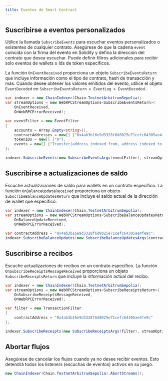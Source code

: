 ```yaml
---
title: Eventos de Smart Contract
---
```


## Suscribirse a eventos personalizados
Utilice la llamada `SubscribeEvents` para escuchar eventos personalizados o existentes de cualquier contrato. Asegúrese de que la cadena `event`
coincida con la firma del evento en Solidity y defina la dirección del contrato que desea escuchar. Puede definir
filtros adicionales para recibir solo eventos de wallets o Ids de token específicos.

La función `OnEventReceived` proporciona un objeto `SubscribeEventsReturn` que incluye
información como el tipo de contrato, hash de transacción y más. Cuando desee obtener los valores emitidos del evento,
utilice el objeto `EventDecoded` en  `SubscribeEventsReturn > EventLog > EventDecoded`.

```csharp
var indexer = new ChainIndexer(Chain.TestnetArbitrumSepolia);
var streamOptions = new WebRPCStreamOptions<SubscribeEventsReturn>(
    OnEventReceived,
    OnWebRPCErrorReceived);

var eventFilter = new EventFilter
{
    accounts = Array.Empty<string>(),
    contractAddresses = new[] {"0x4ab3b16e9d3328f6d8025e71cefc64305ae4fe9c"},
    tokenIDs = new[] {"0"},
    events = new[] {"Transfer(address indexed from, address indexed to, uint256 value)"}
};

indexer.SubscribeEvents(new SubscribeEventsArgs(eventFilter), streamOptions);
```

## Suscribirse a actualizaciones de saldo
Escuche actualizaciones de saldo para wallets en un contrato específico. La función `OnBalanceUpdateReceived` proporciona
un objeto `SubscribeBalanceUpdatesReturn` que incluye el saldo actual de la dirección de wallet que especificó.

```csharp
var indexer = new ChainIndexer(Chain.TestnetArbitrumSepolia);
var streamOptions = new WebRPCStreamOptions<SubscribeBalanceUpdatesReturn>(
    OnBalanceUpdateReceived,
    OnWebRPCErrorReceived);

var contractAddress = "0x4ab3b16e9d3328f6d8025e71cefc64305ae4fe9c";
indexer.SubscribeBalanceUpdates(new SubscribeBalanceUpdatesArgs(contractAddress), streamOptions);
```

## Suscribirse a recibos
Escuche actualizaciones de recibos en un contrato específico. La función `OnSubscribeReceiptsMessageReceived` proporciona
un objeto `SubscribeReceiptsReturn` que incluye la información actual del recibo.

```csharp
var indexer = new ChainIndexer(Chain.TestnetArbitrumSepolia);
var streamOptions = new WebRPCStreamOptions<SubscribeReceiptsReturn>(
    OnSubscribeReceiptsMessageReceived,
    OnWebRPCErrorReceived);

var filter = new TransactionFilter
{
    contractAddress = "0x4ab3b16e9d3328f6d8025e71cefc64305ae4fe9c"
};

indexer.SubscribeReceipts(new SubscribeReceiptsArgs(filter), streamOptions);
```

## Abortar flujos
Asegúrese de cancelar los flujos cuando ya no desee recibir eventos. Esto detendrá todos los listeners (escuchas de eventos) activos en su juego.

```csharp
new ChainIndexer(Chain.TestnetArbitrumSepolia).AbortStreams();
```